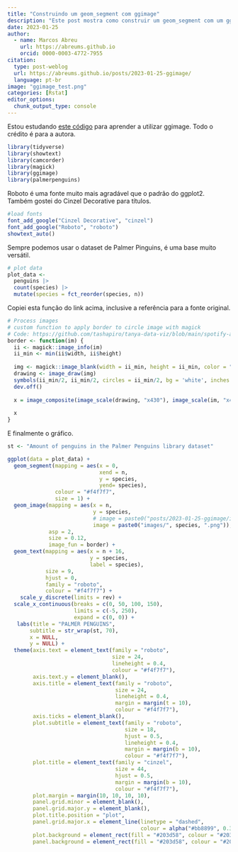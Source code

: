 ```yaml
---
title: "Construindo um geom_segment com ggimage"
description: "Este post mostra como construir um geom_segment com um ggimage. Também tem dica de como usar fontes e formatar o tema do gráfico"
date: 2023-01-25
author: 
  - name: Marcos Abreu
    url: https://abreums.github.io
    orcid: 0000-0003-4772-7955
citation:
  type: post-weblog
  url: https://abreums.github.io/posts/2023-01-25-ggimage/
  language: pt-br
image: "ggimage_test.png"
categories: [Rstat]
editor_options: 
  chunk_output_type: console
---
```


Estou estudando [este código](https://github.com/nrennie/tidytuesday/tree/main/2023/2023-01-24) para aprender a utilizar ggimage. Todo o crédito é para a autora.

```r
library(tidyverse)
library(showtext)
library(camcorder)
library(magick)
library(ggimage)
library(palmerpenguins)


```

Roboto é uma fonte muito mais agradável que o padrão do ggplot2. Também gostei do Cinzel Decorative para títulos.

```r
#load fonts
font_add_google("Cinzel Decorative", "cinzel")
font_add_google("Roboto", "roboto")
showtext_auto()
```

Sempre podemos usar o dataset de Palmer Pinguins, é uma base muito versátil.

```r
# plot data
plot_data <- 
  penguins |> 
  count(species) |> 
  mutate(species = fct_reorder(species, n))

```

Copiei esta função do link acima, inclusive a referência para a fonte original.

```r
# Process images
# custom function to apply border to circle image with magick
# Code: https://github.com/tashapiro/tanya-data-viz/blob/main/spotify-artists/scripts/generate-image-labels.R
border <- function(im) {
  ii <- magick::image_info(im)
  ii_min <- min(ii$width, ii$height)
  
  img <- magick::image_blank(width = ii_min, height = ii_min, color = "none")
  drawing <- image_draw(img)
  symbols(ii_min/2, ii_min/2, circles = ii_min/2, bg = 'white', inches = FALSE, add = TRUE)
  dev.off()
  
  x = image_composite(image_scale(drawing, "x430"), image_scale(im, "x400"), offset = "+15+15")
  
  x
}
```

E finalmente o gráfico.

```r
st <- "Amount of penguins in the Palmer Penguins library dataset"

ggplot(data = plot_data) +
  geom_segment(mapping = aes(x = 0, 
                             xend = n,
                             y = species,
                             yend= species),
               colour = "#f4f7f7",
               size = 1) +
  geom_image(mapping = aes(x = n,
                           y = species,
                           # image = paste0("posts/2023-01-25-ggimage/images/", species, ".png")),
                           image = paste0("images/", species, ".png")),
             asp = 2,
             size = 0.12,
             image_fun = border) +
  geom_text(mapping = aes(x = n + 16, 
                          y = species,
                          label = species),
            size = 9,
            hjust = 0,
            family = "roboto",
            colour = "#f4f7f7") +
    scale_y_discrete(limits = rev) +
  scale_x_continuous(breaks = c(0, 50, 100, 150),
                     limits = c(-5, 250),
                     expand = c(0, 0)) +
   labs(title = "PALMER PENGUINS",
       subtitle = str_wrap(st, 70),
       x = NULL,
       y = NULL) +
  theme(axis.text = element_text(family = "roboto",
                                 size = 24,
                                 lineheight = 0.4,
                                 colour = "#f4f7f7"),
        axis.text.y = element_blank(),
        axis.title = element_text(family = "roboto",
                                  size = 24,
                                  lineheight = 0.4,
                                  margin = margin(t = 10),
                                  colour = "#f4f7f7"),
        axis.ticks = element_blank(),
        plot.subtitle = element_text(family = "roboto",
                                     size = 18,
                                     hjust = 0.5,
                                     lineheight = 0.4,
                                     margin = margin(b = 10),
                                     colour = "#f4f7f7"),
        plot.title = element_text(family = "cinzel",
                                  size = 44,
                                  hjust = 0.5,
                                  margin = margin(b = 10),
                                  colour = "#f4f7f7"),
        plot.margin = margin(10, 10, 10, 10),
        panel.grid.minor = element_blank(),
        panel.grid.major.y = element_blank(),
        plot.title.position = "plot",
        panel.grid.major.x = element_line(linetype = "dashed",
                                          colour = alpha("#bb8899", 0.3)),
        plot.background = element_rect(fill = "#203d58", colour = "#203d58"),
        panel.background = element_rect(fill = "#203d58", colour = "#203d58"))

```
